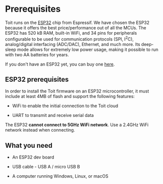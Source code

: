 # Prerequisites

Toit runs on the [ESP32](https://www.espressif.com/en/products/socs/esp32) chip from Espressif. We have chosen the ESP32 because it offers the best price/performance out of all the MCUs.
The ESP32 has 520 kB RAM, built-in WiFi, and 34 pins for peripherals configurable to be used for communication protocols (SPI, I<sup>2</sup>C), analog/digital interfacing (ADC/DAC), Ethernet, and much more. Its deep-sleep mode allows for extremely low power usage, making it possible to run with two AA batteries for years.

If you don't have an ESP32 yet, you can buy one [here](https://www.digikey.com/en/products/detail/espressif-systems/ESP32-DEVKITC-32D/9356990).

## ESP32 prerequisites

In order to install the Toit firmware on an ESP32 microcontroller, it must include at least 4MB of flash and support the following features:

- WiFi to enable the initial connection to the Toit cloud

- UART to transmit and receive serial data

<Note type="warning">

The ESP32 **cannot connect to 5GHz WiFi network**. Use a 2.4GHz WiFi network instead when connecting.

</Note>

## What you need

- An ESP32 dev board

- USB cable - USB A / micro USB B

- A computer running Windows, Linux, or macOS
